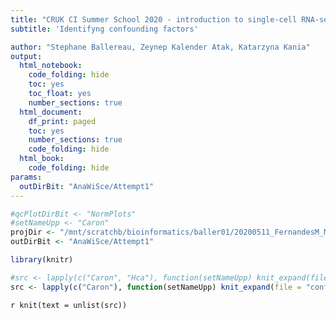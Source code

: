 ```yaml
---
title: "CRUK CI Summer School 2020 - introduction to single-cell RNA-seq analysis"
subtitle: 'Identifyng confounding factors'

author: "Stephane Ballereau, Zeynep Kalender Atak, Katarzyna Kania"
output:
  html_notebook:
    code_folding: hide
    toc: yes
    toc_float: yes
    number_sections: true
  html_document:
    df_print: paged
    toc: yes
    number_sections: true
    code_folding: hide
  html_book:
    code_folding: hide
params:
  outDirBit: "AnaWiSce/Attempt1"
---
```


```r
#qcPlotDirBit <- "NormPlots"
#setNameUpp <- "Caron"
projDir <- "/mnt/scratchb/bioinformatics/baller01/20200511_FernandesM_ME_crukBiSs2020"
outDirBit <- "AnaWiSce/Attempt1"
```

```r
library(knitr)
```

```r
#src <- lapply(c("Caron", "Hca"), function(setNameUpp) knit_expand(file = "test.Rmd"))
src <- lapply(c("Caron"), function(setNameUpp) knit_expand(file = "confounding.Rmd"))
```

`r knit(text = unlist(src))`



